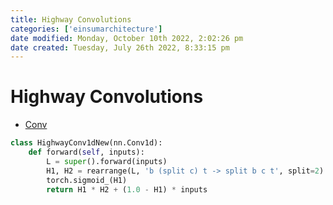 ```yaml
---
title: Highway Convolutions
categories: ['einsumarchitecture']
date modified: Monday, October 10th 2022, 2:02:26 pm
date created: Tuesday, July 26th 2022, 8:33:15 pm
---
```


# Highway Convolutions
- [Conv](Conv.qmd)

```python
class HighwayConv1dNew(nn.Conv1d):
    def forward(self, inputs):
        L = super().forward(inputs)
        H1, H2 = rearrange(L, 'b (split c) t -> split b c t', split=2)
        torch.sigmoid_(H1)
        return H1 * H2 + (1.0 - H1) * inputs
```



